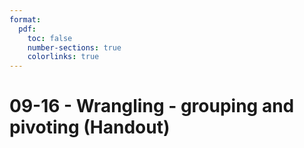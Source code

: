 ```yaml
---
format:
  pdf:
    toc: false
    number-sections: true
    colorlinks: true
---
```


# 09-16 - Wrangling - grouping and pivoting (Handout)
